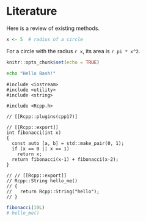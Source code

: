 # Literature

Here is a review of existing methods.

```r
x <- 5  # radius of a circle
```

For a circle with the radius `r x`,
its area is `r pi * x^2`.


```r
knitr::opts_chunk$set(echo = TRUE)
```

```bash
echo "Hello Bash!"
```

```Rcpp

#include <iostream>
#include <utility>
#include <string>

#include <Rcpp.h>

// [[Rcpp::plugins(cpp17)]

// [[Rcpp::export]]
int fibonacci(int x)
{
  const auto [a, b] = std::make_pair(0, 1);
  if (x == 0 || x == 1)
    return x;
  return fibonacci(x-1) + fibonacci(x-2);
}

// // [[Rcpp::export]]
// Rcpp::String hello_me()
// {
//   return Rcpp::String("hello");
// }
```

```r
fibonacci(10L)
# hello_me()
```

